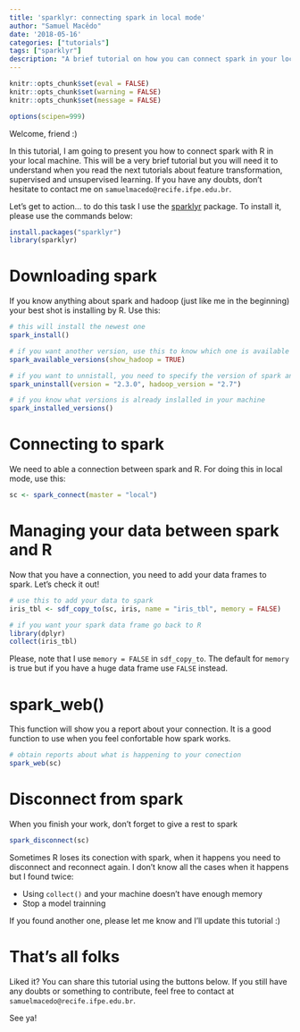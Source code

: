 ```yaml
---
title: 'sparklyr: connecting spark in local mode'
author: "Samuel Macêdo"
date: '2018-05-16'
categories: ["tutorials"]
tags: ["sparklyr"]
description: "A brief tutorial on how you can connect spark in your local machine."
---
```


```r
knitr::opts_chunk$set(eval = FALSE)
knitr::opts_chunk$set(warning = FALSE)
knitr::opts_chunk$set(message = FALSE)

options(scipen=999)
```

Welcome, friend :)

In this tutorial, I am going to present you how to connect spark with R in your local machine. This will be a very brief tutorial but you will need it to understand when you read the next tutorials about feature transformation, supervised and unsupervised learning. If you have any doubts, don’t hesitate to contact me on `samuelmacedo@recife.ifpe.edu.br`.

Let’s get to action… to do this task I use the [sparklyr](http://spark.rstudio.com/) package. To install it, please use the commands below:

```r
install.packages("sparklyr")
library(sparklyr)
```

# Downloading spark

If you know anything about spark and hadoop (just like me in the beginning) your best shot is installing by R. Use this:

```r
# this will install the newest one
spark_install()

# if you want another version, use this to know which one is available
spark_available_versions(show_hadoop = TRUE)

# if you want to unnistall, you need to specify the version of spark and hadoop, check it out
spark_uninstall(version = "2.3.0", hadoop_version = "2.7")

# if you know what versions is already inslalled in your machine
spark_installed_versions()
```

# Connecting to spark

We need to able a connection between spark and R. For doing this in local mode, use this: 

```r
sc <- spark_connect(master = "local")
```

# Managing your data between spark and R

Now that you have a connection, you need to add your data frames to spark. Let's check it out!

```r
# use this to add your data to spark
iris_tbl <- sdf_copy_to(sc, iris, name = "iris_tbl", memory = FALSE)

# if you want your spark data frame go back to R
library(dplyr)
collect(iris_tbl)
```

Please, note that I use `memory = FALSE` in `sdf_copy_to`. The default for `memory` is true but if you have a huge data frame use `FALSE` instead.

# spark_web()

This function will show you a report about your connection. It is a good function to use when you feel confortable how spark works. 

```r
# obtain reports about what is happening to your conection
spark_web(sc)
```

# Disconnect from spark

When you finish your work, don't forget to give a rest to spark

```r
spark_disconnect(sc)
```

Sometimes R loses its conection with spark, when it happens you need to disconnect and reconnect again. I don't know all the cases when it happens but I found twice:

- Using `collect()` and your machine doesn't have enough memory
- Stop a model trainning

If you found another one, please let me know and I'll update this tutorial :)

# That’s all folks

Liked it? You can share this tutorial using the buttons below. If you still have any doubts or something to contribute, feel free to contact at `samuelmacedo@recife.ifpe.edu.br`.

See ya!
